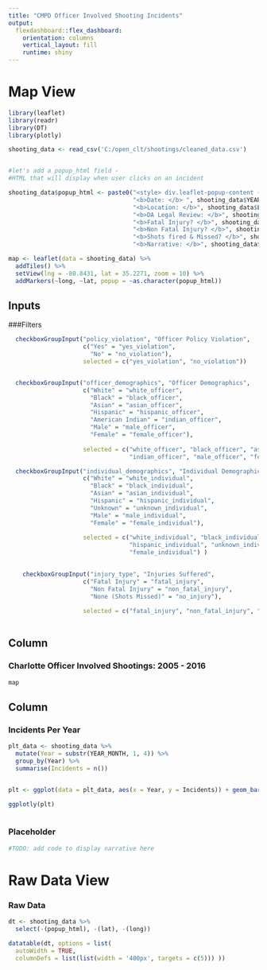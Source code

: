 ```yaml
---
title: "CMPD Officer Involved Shooting Incidents"
output: 
  flexdashboard::flex_dashboard:
    orientation: columns
    vertical_layout: fill
    runtime: shiny
---
```



Map View
=====================================

```r
library(leaflet)
library(readr)
library(DT)
library(plotly)

shooting_data <- read_csv('C:/open_clt/shootings/cleaned_data.csv')


#let's add a popup_html field - 
#HTML that will display when user clicks on an incident

shooting_data$popup_html <- paste0("<style> div.leaflet-popup-content {width:500px !important;}</style>",
                                   "<b>Date: </b> ", shooting_data$YEAR_MONTH, "<br/>",
                                   "<b>Location: </b>", shooting_data$LOCATION, "<br/>",
                                   "<b>DA Legal Review: </b>", shooting_data$DA_LEGAL_REVIEW, "<br/>",
                                   "<b>Fatal Injury? </b>", shooting_data$Fatal_Injury, "<br/>",
                                   "<b>Non Fatal Injury? </b>", shooting_data$Non_Fatal_Injury, "<br/>",
                                   "<b>Shots fired & Missed? </b>", shooting_data$Miss, "<br/> <br/>",
                                   "<b>Narrative: </b>", shooting_data$NARRATIVE)

map <- leaflet(data = shooting_data) %>%  
  addTiles() %>% 
  setView(lng = -80.8431, lat = 35.2271, zoom = 10) %>%
  addMarkers(~long, ~lat, popup = ~as.character(popup_html))


```


Inputs {.sidebar}
-------------------------------------

###Filters

```r


  checkboxGroupInput("policy_violation", "Officer Policy Violation",
                     c("Yes" = "yes_violation",
                       "No" = "no_violation"),
                     selected = c("yes_violation", "no_violation"))


  checkboxGroupInput("officer_demographics", "Officer Demographics",
                     c("White" = "white_officer",
                       "Black" = "black_officer",
                       "Asian" = "asian_officer",
                       "Hispanic" = "hispanic_officer",
                       "American Indian" = "indian_officer",
                       "Male" = "male_officer",
                       "Female" = "female_officer"),
                     
                     selected = c("white_officer", "black_officer", "asian_officer", "hispanic_officer",
                                  "indian_officer", "male_officer", "female_officer"))

  checkboxGroupInput("individual_demographics", "Individual Demographics",
                     c("White" = "white_individual",
                       "Black" = "black_individual",
                       "Asian" = "asian_individual",
                       "Hispanic" = "hispanic_individual",
                       "Unknown" = "unknown_individual",
                       "Male" = "male_individual",
                       "Female" = "female_individual"),
                     
                     selected = c("white_individual", "black_individual", "asian_individual",
                                  "hispanic_individual", "unknown_individual", "male_individual",
                                  "female_individual") )

  
    checkboxGroupInput("injury_type", "Injuries Suffered",
                     c("Fatal Injury" = "fatal_injury",
                       "Non Fatal Injury" = "non_fatal_injury",
                       "None (Shots Missed)" = "no_injury"),
                     
                     selected = c("fatal_injury", "non_fatal_injury", "no_injury"))
  
```


Column {data-width=650}
-----------------------------------------------------------------------

### Charlotte Officer Involved Shootings: 2005 - 2016
```r
map
```

Column {data-width=350}
-----------------------------------------------------------------------

### Incidents Per Year

```r
plt_data <- shooting_data %>% 
  mutate(Year = substr(YEAR_MONTH, 1, 4)) %>% 
  group_by(Year) %>% 
  summarise(Incidents = n())


plt <- ggplot(data = plt_data, aes(x = Year, y = Incidents)) + geom_bar(stat = "identity", fill = "blue") + ggtitle("Officer Involved Shooting Incidents By Year") + scale_y_continuous(breaks = c(seq(0,12, 1)))

ggplotly(plt) 
  

```

### Placeholder

```r
#TODO: add code to display narrative here
```


Raw Data View
=====================================

### Raw Data
```r
dt <- shooting_data %>% 
  select(-(popup_html), -(lat), -(long))

datatable(dt, options = list(
  autoWidth = TRUE,
  columnDefs = list(list(width = '400px', targets = c(5))) )) 
```

